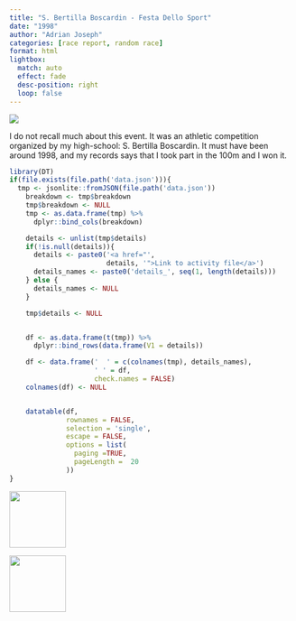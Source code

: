 ```yaml
---
title: "S. Bertilla Boscardin - Festa Dello Sport"
date: "1998"
author: "Adrian Joseph"
categories: [race report, random race]
format: html
lightbox:
  match: auto
  effect: fade
  desc-position: right
  loop: false
---
```


![](https://storage.googleapis.com/blogs_josa/sport/1998_BOSCARDIN_FESTA_DELLO_SPORT/img/01.png)

I do not recall much about this event. It was an athletic competition organized by my high-school: S. Bertilla Boscardin. It must have been around 1998, and my records says that I took part in the 100m and I won it.

```r
library(DT)
if(file.exists(file.path('data.json'))){
  tmp <- jsonlite::fromJSON(file.path('data.json'))
    breakdown <- tmp$breakdown
    tmp$breakdown <- NULL
    tmp <- as.data.frame(tmp) %>%
      dplyr::bind_cols(breakdown)

    details <- unlist(tmp$details)
    if(!is.null(details)){
      details <- paste0('<a href="',
                        details, '">Link to activity file</a>')
      details_names <- paste0('details_', seq(1, length(details)))
    } else {
      details_names <- NULL
    }

    tmp$details <- NULL


    df <- as.data.frame(t(tmp)) %>%
      dplyr::bind_rows(data.frame(V1 = details))

    df <- data.frame('  ' = c(colnames(tmp), details_names),
                     ' ' = df,
                     check.names = FALSE)
    colnames(df) <- NULL


    datatable(df,
              rownames = FALSE,
              selection = 'single',
              escape = FALSE,
              options = list(
                paging =TRUE,
                pageLength =  20
              ))
}
```





::: {layout-ncol=4}
![](https://storage.googleapis.com/blogs_josa/sport/1998_BOSCARDIN_FESTA_DELLO_SPORT/img/01.png){ width="100" group="hi" }

![](https://storage.googleapis.com/blogs_josa/sport/1998_BOSCARDIN_FESTA_DELLO_SPORT/img/02.png){ width="100" group="hi" }


:::
